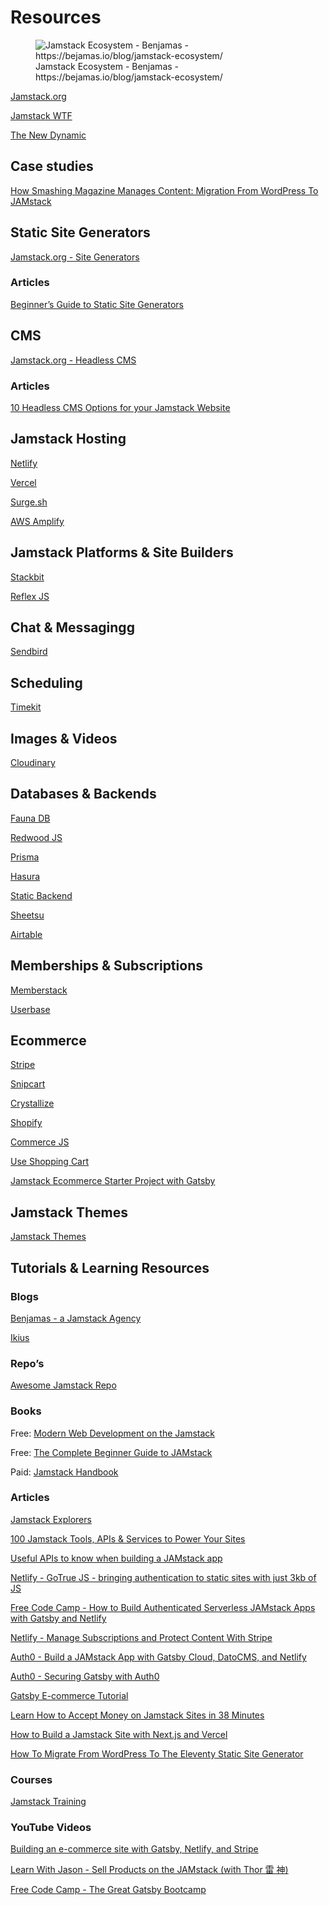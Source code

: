# Resources {-}

![Jamstack Ecosystem - Benjamas - https://bejamas.io/blog/jamstack-ecosystem/](images/jamstack-landscape.png)

[Jamstack.org](https://jamstack.org/)

[Jamstack  WTF](https://jamstack.wtf/)

[The New Dynamic](https://www.tnd.dev/)

## Case studies

[How Smashing Magazine Manages Content: Migration From WordPress To JAMstack](https://www.smashingmagazine.com/2020/01/migration-from-wordpress-to-jamstack/)

## Static Site Generators

[Jamstack.org - Site Generators](https://jamstack.org/generators/)

### Articles

[Beginner’s Guide to Static Site Generators](https://bejamas.io/blog/static-site-generators/)

## CMS

[Jamstack.org - Headless CMS](https://jamstack.org/headless-cms/)

### Articles

[10 Headless CMS Options for your Jamstack Website](https://bejamas.io/blog/headless-cms/)

## Jamstack Hosting

[Netlify](https://www.netlify.com/)

[Vercel](https://vercel.com/)

[Surge.sh](https://surge.sh/)

[AWS Amplify](https://aws.amazon.com/amplify/)

## Jamstack Platforms & Site Builders

[Stackbit](https://www.stackbit.com/)

[Reflex JS](https://reflexjs.org/)

## Chat & Messagingg

[Sendbird](https://sendbird.com/)

## Scheduling

[Timekit](https://www.timekit.io/)

## Images & Videos

[Cloudinary](https://cloudinary.com/)

## Databases & Backends

[Fauna DB](https://fauna.com/)

[Redwood JS](https://redwoodjs.com/)

[Prisma](https://www.prisma.io/)

[Hasura](https://hasura.io/)

[Static Backend](https://staticbackend.com/)

[Sheetsu](https://sheetsu.com/)

[Airtable](https://airtable.com/)

## Memberships & Subscriptions

[Memberstack](https://www.memberstack.com/)

[Userbase](https://userbase.com/)

## Ecommerce

[Stripe](https://stripe.com/)

[Snipcart](https://snipcart.com/)

[Crystallize](https://crystallize.com/)

[Shopify](https://www.shopify.com/)

[Commerce JS](https://commercejs.com/)

[Use Shopping Cart](https://useshoppingcart.com/getting-started/)

[Jamstack Ecommerce Starter Project with Gatsby](https://github.com/jamstack-cms/jamstack-ecommerce)

## Jamstack Themes

[Jamstack Themes](https://jamstackthemes.dev/)

## Tutorials & Learning Resources

### Blogs

[Benjamas - a Jamstack Agency](https://bejamas.io/blog/)

[Ikius](https://ikius.com/blog)

### Repo's

[Awesome Jamstack Repo](https://github.com/automata/awesome-jamstack)

### Books

Free: [Modern Web Development on the Jamstack](https://www.netlify.com/oreilly-jamstack/)

Free: [The Complete Beginner Guide to JAMstack](https://agilitycms71084.ac-page.com/ebook-jamstack-beginners-agility-and-ikius)

Paid: [Jamstack Handbook](https://jamstackhandbook.com/)

### Articles

[Jamstack Explorers](https://explorers.netlify.com/)

[100 Jamstack Tools, APIs & Services to Power Your Sites](https://www.sitepoint.com/jamstack-tools-services-apis/)

[Useful APIs to know when building a JAMstack app](https://blog.logrocket.com/jamstack-app-apis/)

[Netlify - GoTrue JS - bringing authentication to static sites with just 3kb of
JS](https://www.netlify.com/blog/2018/12/07/gotrue-js-bringing-authentication-to-static-sites-with-just-3kb-of-js/)

[Free Code Camp - How to Build Authenticated Serverless JAMstack Apps with Gatsby and
Netlify](https://www.freecodecamp.org/news/building-jamstack-apps/)

[Netlify - Manage Subscriptions and Protect Content With
Stripe](https://www.netlify.com/blog/2020/07/13/manage-subscriptions-and-protect-content-with-stripe/)

[Auth0 - Build a JAMstack App with Gatsby Cloud, DatoCMS, and
Netlify](https://auth0.com/blog/build-a-jamstack-app-with-gatsby-cloud-datocms-and-netlify/)

[Auth0 - Securing Gatsby with Auth0](https://auth0.com/blog/securing-gatsby-with-auth0/)

[Gatsby E-commerce Tutorial](https://www.gatsbyjs.com/tutorial/ecommerce-tutorial/)

[Learn How to Accept Money on Jamstack Sites in 38
Minutes](https://www.netlify.com/blog/2020/04/13/learn-how-to-accept-money-on-jamstack-sites-in-38-minutes/)

[How to Build a Jamstack Site with Next.js and
Vercel](https://www.freecodecamp.org/news/how-to-build-a-jamstack-site-with-next-js-and-vercel-jamstack-handbook/)

[How To Migrate From WordPress To The Eleventy Static Site Generator](https://www.smashingmagazine.com/2020/12/wordpress-eleventy-static-site-generator/)

### Courses

[Jamstack Training](https://jamstack.training/)

### YouTube Videos

[Building an e-commerce site with Gatsby, Netlify, and
Stripe](https://www.youtube.com/watch?v=EvZJFASPn08&feature=youtu.be)

[Learn With Jason - Sell Products on the JAMstack (with Thor 雷
神)](https://www.youtube.com/watch?v=0fQPbiqG9bY&feature=youtu.be)

[Free Code Camp  - The Great Gatsby Bootcamp](https://www.youtube.com/watch?v=kzWIUX3CpuI&feature=youtu.be)
